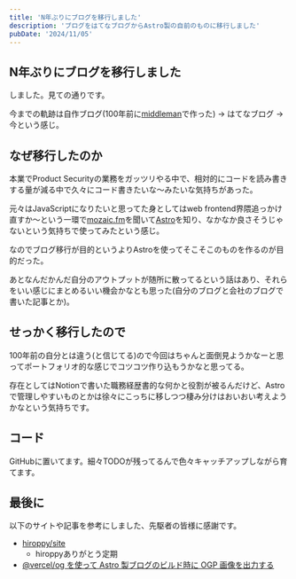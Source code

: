 ```yaml
---
title: 'N年ぶりにブログを移行しました'
description: 'ブログをはてなブログからAstro製の自前のものに移行しました'
pubDate: '2024/11/05'
---
```


## N年ぶりにブログを移行しました

しました。見ての通りです。

今までの軌跡は自作ブログ(100年前に[middleman](https://middlemanapp.com/jp/)で作った) → はてなブログ → 今という感じ。


<Bookmark
  url="https://sota1235.com/blog/2015-05-03-185928/"
  description='print("Hello World") - ブログ移転します(予告)'
  title='print("Hello World")'
  image="https://sota1235.com/blog/2015-05-03-185928/ogp.png"
/>

## なぜ移行したのか

本業でProduct Securityの業務をガッツリやる中で、相対的にコードを読み書きする量が減る中で久々にコード書きたいな〜みたいな気持ちがあった。

元々はJavaScriptになりたいと思ってた身としてはweb frontend界隈追っかけ直すか〜という一環で[mozaic.fm](https://mozaic.fm/)を聞いて[Astro](https://astro.build/)を知り、なかなか良さそうじゃないという気持ちで使ってみたという感じ。

なのでブログ移行が目的というよりAstroを使ってそこそこのものを作るのが目的だった。

あとなんだかんだ自分のアウトプットが随所に散ってるという話はあり、それらをいい感じにまとめるいい機会かなとも思った(自分のブログと会社のブログで書いた記事とか)。

## せっかく移行したので

100年前の自分とは違う(と信じてる)ので今回はちゃんと面倒見ようかなーと思ってポートフォリオ的な感じでコツコツ作り込もうかなと思ってる。

存在としてはNotionで書いた職務経歴書的な何かと役割が被るんだけど、Astroで管理しやすいものとかは徐々にこっちに移しつつ棲み分けはおいおい考えようかなという気持ちです。

<Bookmark
  url="https://sota1235.notion.site/README-sota1235-8457ce326b8f4b86aa1739de42891cdb?pvs=74"
  description="README - @sota1235 / 職務経歴書的な何かです"
  title="README - @sota1235"
  image="https://www.notion.so/images/meta/default.png"
/>

## コード

GitHubに置いてます。細々TODOが残ってるんで色々キャッチアップしながら育てます。

<Bookmark
  url="https://github.com/sota1235/sota1235.github.io"
  title="sota1235/sota1235.github.io"
  description="Contribute to sota1235/sota1235.github.io development by creating an account on GitHub."
  image="https://opengraph.githubassets.com/b609468c6ca30612562d5aa944b7149a4c9af0827d5935847971e70f5be32e02/sota1235/sota1235.github.io"
/>

## 最後に

以下のサイトや記事を参考にしました、先駆者の皆様に感謝です。

- [hiroppy/site](https://github.com/hiroppy/site)
  - hiroppyありがとう定期
- [@vercel/og を使って Astro 製ブログのビルド時に OGP 画像を出力する](https://t28.dev/blog/output-ogp-image-for-astro-pages)
